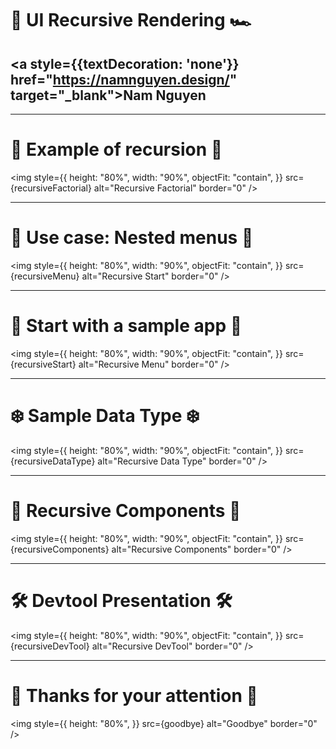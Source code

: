 


<Head>
  <title>UI Recursive Rendering</title>
</Head>

# 🚀 UI Recursive Rendering 🏎

## <a style={{textDecoration: 'none'}} href="https://namnguyen.design/" target="\_blank">Nam Nguyen</a>

---

# 🍦 Example of recursion 🍦

<img
  style={{
    height: "80%",
    width: "90%",
    objectFit: "contain",
  }}
  src={recursiveFactorial}
  alt="Recursive Factorial"
  border="0"
/>

---

# 🌲 Use case: Nested menus 🌲

<img
  style={{
    height: "80%",
    width: "90%",
    objectFit: "contain",
  }}
  src={recursiveMenu}
  alt="Recursive Start"
  border="0"
/>

---

# 🍄 Start with a sample app 🍄 

<img
  style={{
    height: "80%",
    width: "90%",
    objectFit: "contain",
  }}
  src={recursiveStart}
  alt="Recursive Menu"
  border="0"
/>

---

# ❄️ Sample Data Type ❄️

<img
  style={{
    height: "80%",
    width: "90%",
    objectFit: "contain",
  }}
  src={recursiveDataType}
  alt="Recursive Data Type"
  border="0"
/>

---

# 🍓 Recursive Components 🍓

<img
  style={{
    height: "80%",
    width: "90%",
    objectFit: "contain",
  }}
  src={recursiveComponents}
  alt="Recursive Components"
  border="0"
/>

---

# 🛠 Devtool Presentation 🛠

<img
  style={{
    height: "80%",
    width: "90%",
    objectFit: "contain",
  }}
  src={recursiveDevTool}
  alt="Recursive DevTool"
  border="0"
/>

---

# 🎉 Thanks for your attention 🎉

<img
  style={{
    height: "80%",
  }}
  src={goodbye}
  alt="Goodbye"
  border="0"
/>